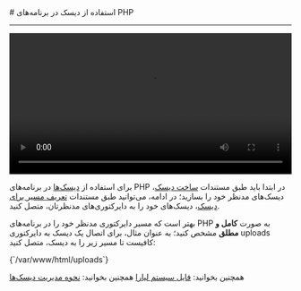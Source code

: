 

<Layout>
<Head>
<title>مستندات استفاده از دیسک‌ها در PHP - لیارا</title>
</Head>
# استفاده از دیسک در برنامه‌های PHP
<hr className="mb-2" />

<video
  src="https://files.liara.ir/liara/php/php-disks.mp4"
  controls="controls"
  className="block w-full"
  width="100%" />
<div className="h-4" />

برای استفاده از <a href="/paas/disks/about" className="text-[#2196f3] ">دیسک‌ها</a> در برنامه‌های PHP در ابتدا باید طبق مستندات <a href="../../disks/create" className="text-[#2196f3] ">ساخت دیسک</a>، دیسک‌های مدنظر خود را بسازید؛ در ادامه، می‌توانید طبق مستندات <a href="../../disks/route" className="text-[#2196f3] ">تعریف مسیر برای دیسک</a>، دیسک‌های خود را به دایرکتوری‌های مدنظرتان، متصل کنید.

بهتر است که مسیر دایرکتوری مدنظر خود را در برنامه‌های PHP به صورت <b>کامل و مطلق</b> مشخص کنید؛ به عنوان مثال، برای اتصال یک دیسک به دایرکتوری <Important>uploads</Important> کافیست تا مسیر زیر را به دیسک، متصل کنید:

<div className='h-2' />
<div dir="ltr">
<Highlight className="bash">
{`/var/www/html/uploads`}
</Highlight>
</div>
<div className='h-2' />

<Alert variant='success'>همچنین بخوانید: <a href="/paas/details/file-system" className="text-[#2196f3] ">فایل سیستم لیارا</a></Alert>
<Alert variant='success'>همچنین بخوانید: <a href="/paas/disks/about" className="text-[#2196f3] ">نحوه مدیریت دیسک‌ها</a></Alert>

<NextPage next="./set-logs" />
</Layout>